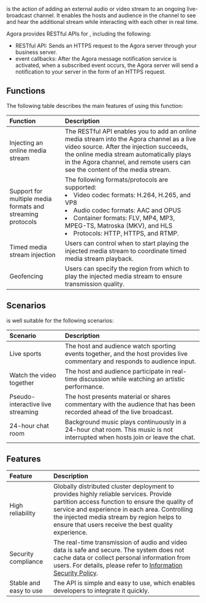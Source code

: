 <Vg k="MPUSH" /> is the action of adding an external audio or video stream to an ongoing live-broadcast channel. It enables the hosts and audience in the channel to see and hear the additional stream while interacting with each other in real time.

Agora provides RESTful APIs for <Vg k="MPUSH" />, including the following:

- <Vg k="MPUSH" /> RESTful API: Sends an HTTPS request to the Agora server through your business server.
- <Vg k="MPUSH" /> event callbacks: After the Agora message notification service is activated, when a subscribed event occurs, the Agora server will send a notification to your server in the form of an HTTPS request.

## Functions

The following table describes the main features of using this function:

| Function                                                   | Description                                                  |
| :--------------------------------------------------------- | :----------------------------------------------------------- |
| Injecting an online media stream                           | The <Vg k="MPUSH" /> RESTful API enables you to add an online media stream into the Agora channel as a live video source. After the injection succeeds, the online media stream automatically plays in the Agora channel, and remote users can see the content of the media stream. |
| Support for multiple media formats and streaming protocols | The following formats/protocols are supported:<li>Video codec formats: H.264, H.265, and VP8</li><li>Audio codec formats: AAC and OPUS</li><li>Container formats: FLV, MP4, MP3, MPEG-TS, Matroska (MKV), and HLS</li><li>Protocols: HTTP, HTTPS, and RTMP.</li> |
| Timed media stream injection                               | Users can control when to start playing the injected media stream to coordinate timed media stream playback. |
| Geofencing                     | Users can specify the region from which to play the injected media stream to ensure transmission quality. |

## Scenarios 

<Vg k="MPUSH" /> is well suitable for the following scenarios:

| Scenario                          | Description                                                  |
| :-------------------------------- | :----------------------------------------------------------- |
| Live sports                       | The host and audience watch sporting events together, and the host provides live commentary and responds to audience input. |
| Watch the video together          | The host and audience participate in real-time discussion while watching an artistic performance. |
| Pseudo-interactive live streaming | The host presents material or shares commentary with the audience that has been recorded ahead of the live broadcast. |
| 24-hour chat room                 | Background music plays continuously in a 24-hour chat room. This music is not interrupted when hosts join or leave the chat. |



## Features

| Feature                | Description                                                  |
| :--------------------- | :----------------------------------------------------------- |
| High reliability       | Globally distributed cluster deployment to provides highly reliable services. Provide partition access function to ensure the quality of service and experience in each area. Controlling the injected media stream by region helps to ensure that users receive the best quality experience. |
| Security compliance    | The real-time transmission of audio and video data is safe and secure. The system does not cache data or collect personal information from users. For details, please refer to [Information Security Policy](../reference/security). |
| Stable and easy to use | The API is simple and easy to use, which enables developers to integrate it quickly. |
